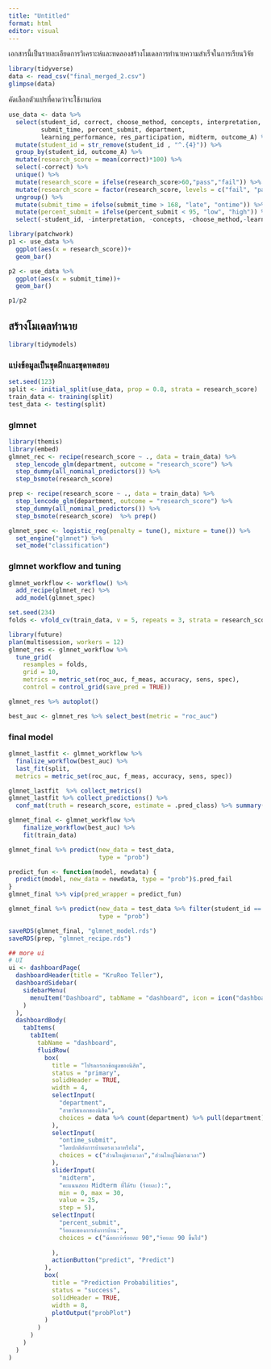 ```yaml
---
title: "Untitled"
format: html
editor: visual
---
```


เอกสารนี้เป็นรายละเอียดการวิเคราะห์และทดลองสร้างโมเดลการทำนายความสำเร็จในการเรียนวิจัย

```r
library(tidyverse)
data <- read_csv("final_merged_2.csv")
glimpse(data)

```

คัดเลือกตัวแปรที่คาดว่าจะใช้งานก่อน

```r
use_data <- data %>% 
  select(student_id, correct, choose_method, concepts, interpretation,
         submit_time, percent_submit, department,
         learning_performance, res_participation, midterm, outcome_A) %>% 
  mutate(student_id = str_remove(student_id , "^.{4}")) %>% 
  group_by(student_id, outcome_A) %>% 
  mutate(research_score = mean(correct)*100) %>% 
  select(-correct) %>% 
  unique() %>% 
  mutate(research_score = ifelse(research_score>60,"pass","fail")) %>% 
  mutate(research_score = factor(research_score, levels = c("fail", "pass"))) %>% 
  ungroup() %>% 
  mutate(submit_time = ifelse(submit_time > 168, "late", "ontime")) %>% 
  mutate(percent_submit = ifelse(percent_submit < 95, "low", "high")) %>% 
  select(-student_id, -interpretation, -concepts, -choose_method,-learning_performance, -res_participation)

```

```r
library(patchwork)
p1 <- use_data %>% 
  ggplot(aes(x = research_score))+
  geom_bar()

p2 <- use_data %>%
  ggplot(aes(x = submit_time))+
  geom_bar()

p1/p2
```



## สร้างโมเดลทำนาย

```r
library(tidymodels)
```

### แบ่งข้อมูลเป็นชุดฝึกและชุดทดสอบ

```r
set.seed(123)
split <- initial_split(use_data, prop = 0.8, strata = research_score)
train_data <- training(split)
test_data <- testing(split)
```

### glmnet

```r
library(themis)
library(embed)
glmnet_rec <- recipe(research_score ~ ., data = train_data) %>% 
  step_lencode_glm(department, outcome = "research_score") %>% 
  step_dummy(all_nominal_predictors()) %>% 
  step_bsmote(research_score) 

prep <- recipe(research_score ~ ., data = train_data) %>% 
  step_lencode_glm(department, outcome = "research_score") %>% 
  step_dummy(all_nominal_predictors()) %>% 
  step_bsmote(research_score)  %>% prep()

glmnet_spec <- logistic_reg(penalty = tune(), mixture = tune()) %>% 
  set_engine("glmnet") %>% 
  set_mode("classification")
```


### glmnet workflow and tuning

```r
glmnet_workflow <- workflow() %>% 
  add_recipe(glmnet_rec) %>% 
  add_model(glmnet_spec)

set.seed(234)
folds <- vfold_cv(train_data, v = 5, repeats = 3, strata = research_score)

library(future)
plan(multisession, workers = 12)
glmnet_res <- glmnet_workflow %>% 
  tune_grid(
    resamples = folds, 
    grid = 10,
    metrics = metric_set(roc_auc, f_meas, accuracy, sens, spec),
    control = control_grid(save_pred = TRUE))
```

```r
glmnet_res %>% autoplot()
```

```r
best_auc <- glmnet_res %>% select_best(metric = "roc_auc")
```

### final model

```r
glmnet_lastfit <- glmnet_workflow %>% 
  finalize_workflow(best_auc) %>% 
  last_fit(split,
  metrics = metric_set(roc_auc, f_meas, accuracy, sens, spec)) 

glmnet_lastfit  %>% collect_metrics()
glmnet_lastfit %>% collect_predictions() %>% 
  conf_mat(truth = research_score, estimate = .pred_class) %>% summary()

glmnet_final <- glmnet_workflow %>%
    finalize_workflow(best_auc) %>% 
    fit(train_data)

glmnet_final %>% predict(new_data = test_data,
                         type = "prob")

predict_fun <- function(model, newdata) {
  predict(model, new_data = newdata, type = "prob")$.pred_fail
}
glmnet_final %>% vip(pred_wrapper = predict_fun)

glmnet_final %>% predict(new_data = test_data %>% filter(student_id == "150327"),
                         type = "prob")

```

```r
saveRDS(glmnet_final, "glmnet_model.rds")
saveRDS(prep, "glmnet_recipe.rds")
```




```r
## more ui
# UI
ui <- dashboardPage(
  dashboardHeader(title = "KruRoo Teller"),
  dashboardSidebar(
    sidebarMenu(
      menuItem("Dashboard", tabName = "dashboard", icon = icon("dashboard"))
    )
  ),
  dashboardBody(
    tabItems(
      tabItem(
        tabName = "dashboard",
        fluidRow(
          box(
            title = "โปรดกรอกข้อมูลของนิสิต",
            status = "primary",
            solidHeader = TRUE,
            width = 4,
            selectInput(
              "department", 
              "สาขาวิชาเอกของนิสิต", 
              choices = data %>% count(department) %>% pull(department)
            ),
            selectInput(
              "ontime_submit", 
              "โดยปกติส่งการบ้านตรงเวลาหรือไม่", 
              choices = c("ส่วนใหญ่ตรงเวลา","ส่วนใหญ่ไม่ตรงเวลา")
            ),
            sliderInput(
              "midterm", 
              "คะแนนสอบ Midterm ที่ได้รับ (ร้อยละ):",
              min = 0, max = 30,
              value = 25, 
              step = 5),
            selectInput(
              "percent_submit", 
              "ร้อยละของการส่งการบ้าน:", 
              choices = c("น้อยกว่าร้อยละ 90","ร้อยละ 90 ขึ้นไป")
              
            ),
            actionButton("predict", "Predict")
          ),
          box(
            title = "Prediction Probabilities",
            status = "success",
            solidHeader = TRUE,
            width = 8,
            plotOutput("probPlot")
          )
        )
      )
    )
  )
)
```


